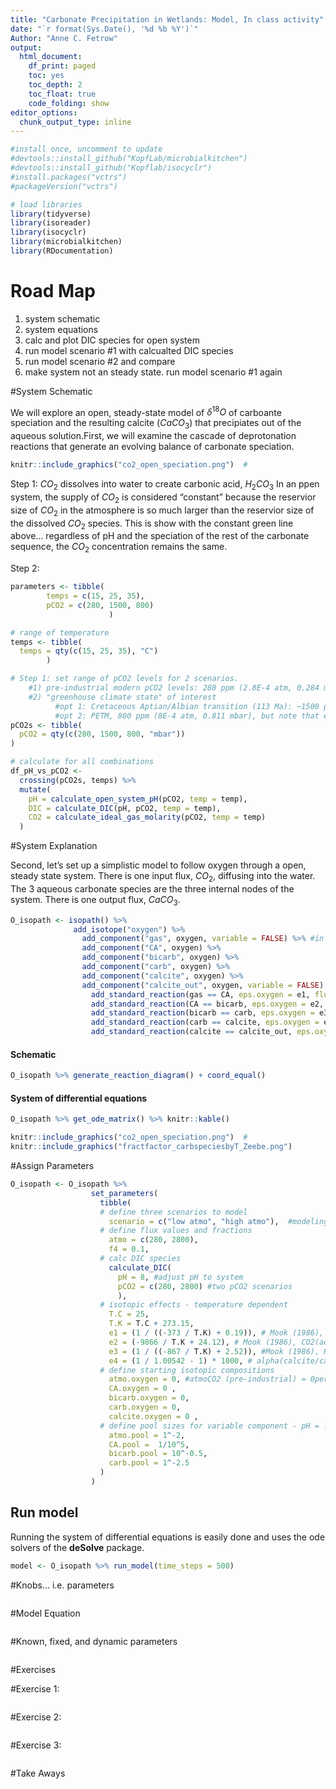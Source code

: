 ```yaml
---
title: "Carbonate Precipitation in Wetlands: Model, In class activity"
date: "`r format(Sys.Date(), '%d %b %Y')`"
Author: "Anne C. Fetrow"
output:
  html_document: 
    df_print: paged
    toc: yes
    toc_depth: 2
    toc_float: true
    code_folding: show
editor_options:
  chunk_output_type: inline
---
```


```r
#install once, uncomment to update
#devtools::install_github("KopfLab/microbialkitchen")
#devtools::install_github("Kopflab/isocyclr")
#install.packages("vctrs")
#packageVersion("vctrs")
```

```r
# load libraries
library(tidyverse)
library(isoreader)
library(isocyclr)
library(microbialkitchen)
library(RDocumentation)
```

# Road Map 
1. system schematic
2. system equations
3. calc and plot DIC species for open system
4. run model scenario #1 with calcualted DIC species 
5. run model scenario #2 and compare
6. make system not an steady state. run model scenario #1 again

#System Schematic

We will explore an open, steady-state model of $\delta^{18}O$ of carboante speciation and the resulting calcite ($CaCO_3$) that precipiates out of the aqueous solution.First, we will examine the cascade of deprotonation reactions that generate an evolving balance of carbonate speciation. 
```r
knitr::include_graphics("co2_open_speciation.png")  #
```
Step 1: $CO_2$ dissolves into water to create carbonic acid, $H_2CO_3$
  In an ppen system, the supply of $CO_2$ is considered "constant" because the reservior size of $CO_2$ in the atmosphere is so much larger than the reservior size of the dissolved $CO_2$ species. This is show with the constant green line above... regardless of pH and the speciation of the rest of the carbonate sequence, the $CO_2$ concentration remains the same. 
  
Step 2: 
```r
parameters <- tibble(
        temps = c(15, 25, 35), 
        pCO2 = c(280, 1500, 800)
                      )

# range of temperature
temps <- tibble(
  temps = qty(c(15, 25, 35), "C")
        )

# Step 1: set range of pCO2 levels for 2 scenarios. 
    #1) pre-industrial modern pCO2 levels: 280 ppm (2.8E-4 atm, 0.284 mbar)
    #2) "greenhouse climate state" of interest 
          #opt 1: Cretaceous Aptian/Albian transition (113 Ma): ~1500 ppm (1.5E-3 tm, 1.5 mbar) (Huber et al., 2018)
          #opt 2: PETM, 800 ppm (8E-4 atm, 0.811 mbar), but note that estimate range from 650 to 3500 ppm (Carmichael et al., 2016)
pCO2s <- tibble(
  pCO2 = qty(c(280, 1500, 800, "mbar"))
)

# calculate for all combinations
df_pH_vs_pCO2 <-
  crossing(pCO2s, temps) %>%
  mutate(
    pH = calculate_open_system_pH(pCO2, temp = temp),
    DIC = calculate_DIC(pH, pCO2, temp = temp),
    CO2 = calculate_ideal_gas_molarity(pCO2, temp = temp)
  )
```


#System Explanation

Second, let's set up a simplistic model to follow oxygen through a open, steady state system. There is one input flux, $CO_2$, diffusing into the water. The 3 aqueous carbonate species are the three internal nodes of the system. There is one output flux, $CaCO_3$. 

```r

O_isopath <- isopath() %>% 
              add_isotope("oxygen") %>% 
                add_component("gas", oxygen, variable = FALSE) %>% #in flux
                add_component("CA", oxygen) %>% 
                add_component("bicarb", oxygen) %>% 
                add_component("carb", oxygen) %>% 
                add_component("calcite", oxygen) %>% 
                add_component("calcite_out", oxygen, variable = FALSE) %>% #out flux
                  add_standard_reaction(gas == CA, eps.oxygen = e1, flux = atmo) %>% 
                  add_standard_reaction(CA == bicarb, eps.oxygen = e2, flux = atmo) %>% 
                  add_standard_reaction(bicarb == carb, eps.oxygen = e3, flux = atmo) %>% 
                  add_standard_reaction(carb == calcite, eps.oxygen = e4, flux = f4 * atmo) %>%  #f4 = fraction of carbonate ion that leaves to precip mineral
                  add_standard_reaction(calcite == calcite_out, eps.oxygen = 0, flux = f4 * atmo, name = "min out")
```

#### Schematic
```r
O_isopath %>% generate_reaction_diagram() + coord_equal()
```
#### System of differential equations
```r
O_isopath %>% get_ode_matrix() %>% knitr::kable()
```

```r
knitr::include_graphics("co2_open_speciation.png")  #
knitr::include_graphics("fractfactor_carbspeciesbyT_Zeebe.png") 
```

#Assign Parameters
```r
O_isopath <- O_isopath %>% 
                  set_parameters(
                    tibble(
                    # define three scenarios to model
                      scenario = c("low atmo", "high atmo"),  #modeling pre-industrial pCO2, a 'greenhouse' climate pCO2 
                    # define flux values and fractions
                      atmo = c(280, 2800), 
                      f4 = 0.1, 
                    # calc DIC species
                      calculate_DIC(
                        pH = 8, #adjust pH to system
                        pCO2 = c(280, 2800) #two pCO2 scenarios
                        ),
                    # isotopic effects - temperature dependent
                      T.C = 25,
                      T.K = T.C + 273.15,
                      e1 = (1 / ((-373 / T.K) + 0.19)), # Mook (1986), CO2(g) to CO2(aq)
                      e2 = (-9866 / T.K + 24.12), # Mook (1986), CO2(aq) to HCO3
                      e3 = (1 / ((-867 / T.K) + 2.52)), #Mook (1986), HCO3 to CO3     #(1/0.99318 - 1)*1000, alpha(carb/bicarb)= 0.99318, Beck et al. 2015 
                      e4 = (1 / 1.00542 - 1) * 1000, # alpha(calcite/carb)= 1.00542, Beck et al. 2015
                    # define starting isotopic compositions
                      atmo.oxygen = 0, #atmoCO2 (pre-industrial) = 0permil. 
                      CA.oxygen = 0 , 
                      bicarb.oxygen = 0, 
                      carb.oxygen = 0, 
                      calcite.oxygen = 0 , 
                    # define pool sizes for variable component - pH = ? open system
                      atmo.pool = 1^-2,
                      CA.pool =  1/10^5,
                      bicarb.pool = 10^-0.5,
                      carb.pool = 1^-2.5
                    )
                  )

```

## Run model

Running the system of differential equations is easily done and uses the ode solvers of the **deSolve** package.

```r
model <- O_isopath %>% run_model(time_steps = 500)
```

#Knobs... i.e. parameters
```r

```

#Model Equation
```r

```

#Known, fixed, and dynamic parameters
```r

```

#Exercises 

#Exercise 1:
```r

```
#Exercise 2:
```r

```
#Exercise 3: 
```r

```
#Take Aways






